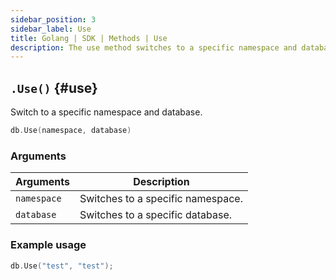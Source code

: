 ```yaml
---
sidebar_position: 3
sidebar_label: Use
title: Golang | SDK | Methods | Use
description: The use method switches to a specific namespace and database.
---
```



## `.Use()` {#use}

Switch to a specific namespace and database.

```go title="Method Syntax"
db.Use(namespace, database)
```

### Arguments

<table>
    <thead>
        <tr>
            <th colspan="2" scope="col">Arguments</th>
            <th colspan="2" scope="col">Description</th>
        </tr>
    </thead>
    <tbody>
        <tr>
            <td colspan="2" scope="col" scope="row" data-label="Arguments">
                <code>namespace</code>
                <Label label="initially required" />
            </td>
            <td colspan="2" scope="col" scope="row" data-label="Description">
                Switches to a specific namespace.
            </td>
        </tr>
        <tr>
            <td colspan="2" scope="col" scope="row" data-label="Arguments">
                <code>database</code>
                <Label label="initially required" />
            </td>
            <td colspan="2" scope="col" scope="row" data-label="Description">
                Switches to a specific database.
            </td>
        </tr>
    </tbody>
</table>

### Example usage

```go
db.Use("test", "test");
```

